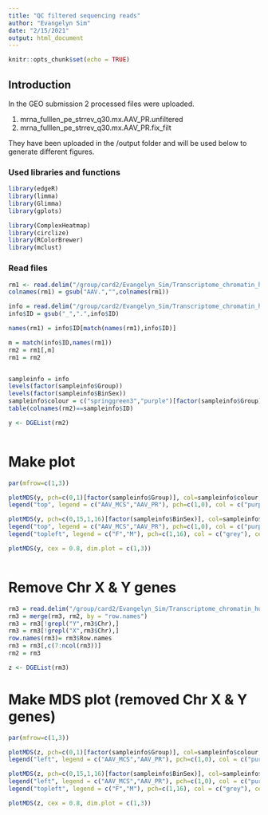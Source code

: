 ```yaml
---
title: "QC filtered sequencing reads"
author: "Evangelyn Sim"
date: "2/15/2021"
output: html_document
---
```


```r
knitr::opts_chunk$set(echo = TRUE)
```




## Introduction

In the GEO submission 2 processed files were uploaded. 

1. mrna_fulllen_pe_strrev_q30.mx.AAV_PR.unfiltered
2. mrna_fulllen_pe_strrev_q30.mx.AAV_PR.fix_filt

They have been uploaded in the /output folder and will be used below to generate different figures.



### Used libraries and functions

```r
library(edgeR)
library(limma)
library(Glimma)
library(gplots)

library(ComplexHeatmap)
library(circlize)
library(RColorBrewer)
library(mclust)

```


### Read files 
```r

rm1 <- read.delim("/group/card2/Evangelyn_Sim/Transcriptome_chromatin_human/Sequencing_ATAC_RNA/GITHUB/Mouse_AAV_PGR_RNAseq_bulk/output/mrna_fulllen_pe_strrev_q30.mx.AAV_PR.fix_filt", row.names = 1)
colnames(rm1) = gsub("AAV.","",colnames(rm1))

info = read.delim("/group/card2/Evangelyn_Sim/Transcriptome_chromatin_human/Sequencing_ATAC_RNA/GITHUB/Mouse_AAV_PGR_RNAseq_bulk/output/2020021_AAV_PR_RNA_samplesheet.txt", header = TRUE, sep = "\t")
info$ID = gsub("_",".",info$ID)

names(rm1) = info$ID[match(names(rm1),info$ID)]

m = match(info$ID,names(rm1))
rm2 = rm1[,m]
rm1 = rm2


sampleinfo = info
levels(factor(sampleinfo$Group))
levels(factor(sampleinfo$BinSex))
sampleinfo$colour = c("springgreen3","purple")[factor(sampleinfo$Group)]
table(colnames(rm2)==sampleinfo$ID)

y <- DGEList(rm2)



```

# Make plot

```r

par(mfrow=c(1,3))

plotMDS(y, pch=c(0,1)[factor(sampleinfo$Group)], col=sampleinfo$colour,dim.plot = c(1,3), cex = 2)
legend("top", legend = c("AAV_MCS","AAV_PR"), pch=c(1,0), col = c("purple", "springgreen3"), cex=1)

plotMDS(y, pch=c(0,15,1,16)[factor(sampleinfo$BinSex)], col=sampleinfo$colour, dim.plot = c(1,3),cex = 2)
legend("top", legend = c("AAV_MCS","AAV_PR"), pch=c(1,0), col = c("purple", "springgreen3"), cex=1)
legend("topleft", legend = c("F","M"), pch=c(1,16), col = c("grey"), cex=1)

plotMDS(y, cex = 0.8, dim.plot = c(1,3))



```


# Remove Chr X & Y genes

```r

rm3 = read.delim("/group/card2/Evangelyn_Sim/Transcriptome_chromatin_human/Sequencing_ATAC_RNA/GITHUB/Mouse_AAV_PGR_RNAseq_bulk/output/mrna_fulllen_pe_strrev_q30.mx.chr", header = TRUE, row.names = 1)
rm3 = merge(rm3, rm2, by = "row.names")
rm3 = rm3[!grepl("Y",rm3$Chr),]
rm3 = rm3[!grepl("X",rm3$Chr),]
row.names(rm3)= rm3$Row.names
rm3 = rm3[,c(7:ncol(rm3))]
rm2 = rm3

z <- DGEList(rm3)

```

# Make MDS plot (removed Chr X & Y genes)

```r

par(mfrow=c(1,3))

plotMDS(z, pch=c(0,1)[factor(sampleinfo$Group)], col=sampleinfo$colour,dim.plot = c(1,3), cex = 2)
legend("left", legend = c("AAV_MCS","AAV_PR"), pch=c(1,0), col = c("purple", "springgreen3"), cex=1)

plotMDS(z, pch=c(0,15,1,16)[factor(sampleinfo$BinSex)], col=sampleinfo$colour, dim.plot = c(1,3),cex = 2)
legend("left", legend = c("AAV_MCS","AAV_PR"), pch=c(1,0), col = c("purple", "springgreen3"), cex=1)
legend("topleft", legend = c("F","M"), pch=c(1,16), col = c("grey"), cex=1)

plotMDS(z, cex = 0.8, dim.plot = c(1,3))


```
